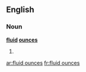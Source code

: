 ==English==

===Noun===
'''[[fluid]] [[ounces]]'''

# {{plural of|[[fluid ounce]]}}

[[ar:fluid ounces]]
[[fr:fluid ounces]]